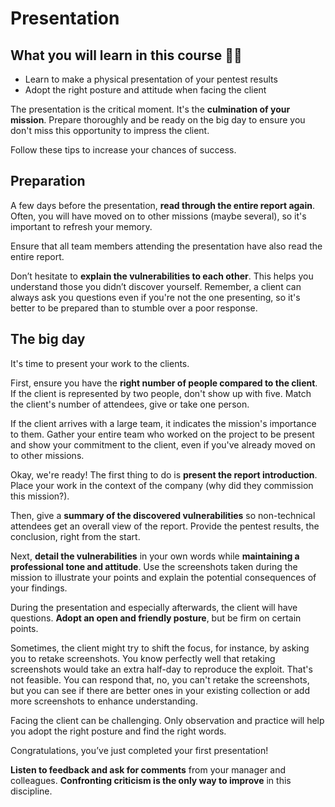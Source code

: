 # Presentation

## What you will learn in this course 🧐🧐

- Learn to make a physical presentation of your pentest results
- Adopt the right posture and attitude when facing the client

The presentation is the critical moment. It's the **culmination of your mission**. Prepare thoroughly and be ready on the big day to ensure you don't miss this opportunity to impress the client.

Follow these tips to increase your chances of success.

## Preparation

A few days before the presentation, **read through the entire report again**. Often, you will have moved on to other missions (maybe several), so it's important to refresh your memory.

Ensure that all team members attending the presentation have also read the entire report.

Don’t hesitate to **explain the vulnerabilities to each other**. This helps you understand those you didn’t discover yourself. Remember, a client can always ask you questions even if you're not the one presenting, so it's better to be prepared than to stumble over a poor response.

## The big day

It's time to present your work to the clients.

First, ensure you have the **right number of people compared to the client**. If the client is represented by two people, don't show up with five. Match the client's number of attendees, give or take one person.

If the client arrives with a large team, it indicates the mission's importance to them. Gather your entire team who worked on the project to be present and show your commitment to the client, even if you've already moved on to other missions.

Okay, we're ready! The first thing to do is **present the report introduction**. Place your work in the context of the company (why did they commission this mission?).

Then, give a **summary of the discovered vulnerabilities** so non-technical attendees get an overall view of the report. Provide the pentest results, the conclusion, right from the start.

Next, **detail the vulnerabilities** in your own words while **maintaining a professional tone and attitude**. Use the screenshots taken during the mission to illustrate your points and explain the potential consequences of your findings.

During the presentation and especially afterwards, the client will have questions. **Adopt an open and friendly posture**, but be firm on certain points.

Sometimes, the client might try to shift the focus, for instance, by asking you to retake screenshots. You know perfectly well that retaking screenshots would take an extra half-day to reproduce the exploit. That's not feasible. You can respond that, no, you can't retake the screenshots, but you can see if there are better ones in your existing collection or add more screenshots to enhance understanding.

Facing the client can be challenging. Only observation and practice will help you adopt the right posture and find the right words.

Congratulations, you’ve just completed your first presentation!

**Listen to feedback and ask for comments** from your manager and colleagues. **Confronting criticism is the only way to improve** in this discipline.
